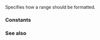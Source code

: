 {{cpp/title|range_format}}
{{cpp/utility/format/navbar}}
{{ddcl|header=format|since=c++23|1=
enum class range_format {
    disabled,
    map,
    set,
    sequence,
    string,
    debug_string
};
}}

Specifies how a range should be formatted.

===Constants===
{{dsc begin}}
{{dsc hitem|Name|Explanation}}
{{dsc|{{tt|disabled}}|disallows range default formatter to format range}}

{{dsc|{{tt|map}}|allows to format range as map representation with modified brackets {{c|"{"}}, {{c|"}"}} and separator {{c|": "}} for underlying {{lt|cpp/utility/tuple/tuple-like|''pair-like''}} types in the following format:&lt;br&gt;{ {{spar|key-1}} : {{spar|value-1}}, ..., {{spar|key-n}} : {{spar|value-n}} }
}}

{{dsc|{{tt|set}}|allows to format range as set representation with modified brackets {{c|"{"}} and {{c|"}"}} in the following format:&lt;br&gt;{ {{spar|key-1}}, ..., {{spar|key-n}} }
}}

{{dsc|{{tt|sequence}}|allows to format range as sequence representation with default brackets {{c|"["}}, {{c|"]"}} and separator {{c|", "}} in the following format:&lt;br&gt;[ {{spar|element-1}}, ..., {{spar|element-n}} ]
}}

{{dsc|{{tt|string}}|allows to format range as string}}

{{dsc|{{tt|debug_string}}|allows to format range as escaped string}}
{{dsc end}}

===See also===
{{dsc begin}}
{{dsc inc|cpp/utility/format/dsc formatter}}
{{dsc inc|cpp/utility/format/dsc format_kind}}
{{dsc end}}

{{langlinks|de|es|fr|it|ja|pt|ru|zh}}